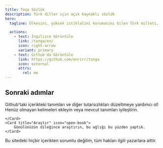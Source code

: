 ```yaml
---
title: Toŋa Sözlük
description: Türk diller için açık kaynaklı sözlük
hero:
  tagline: Ülkesini, yüksek istiklalini korumasını bilen Türk milleti, dilini de yabancı diller boyunduruğundan kurtarmalıdır. - Mustafa Kemal Atatürk

  actions:
    - text: İngilizce Görüntüle
      link: /tonga/en/
      icon: right-arrow
      variant: primary
    - text: Github'da Görüntüle
      link: https://github.com/onrirr/tonga
      icon: external
      attrs:
        rel: me
---
```



## Sonraki adımlar

<CardGrid stagger>
	<Card title="Güncelle" icon="pencil">
		Github'taki içerikteki tanımları ve diğer tutarsızlıkları düzeltmeye yardımcı ol!
	</Card>
	<Card title="Ekle" icon="add-document">
		Henüz olmayan kelimeleri ekleyin veya mevcut tanımları iyileştirin.

	</Card>
	<Card title="Araştır" icon="open-book">
		Gönülünüzün dileğince araştırın, bu ağlığı bu yüzden yaptık.
	</Card>
</CardGrid>

Bu sitedeki hiçbir içerikten sorumlu değilim, tüm hakları ilgili yazarlara aittir.
